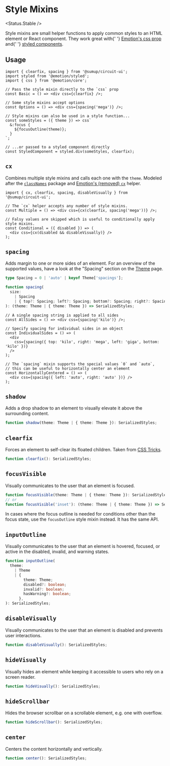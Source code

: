 
# Style Mixins

<Status.Stable />

<Intro>
  Style mixins are small helper functions to apply common styles to an HTML
  element or React component. They work great with{' '}
  <a href="https://emotion.sh/docs/css-prop">Emotion's css prop</a> and{' '}
  <a href="https://emotion.sh/docs/styled">styled components</a>.
</Intro>

## Usage

```tsx
import { clearfix, spacing } from '@sumup/circuit-ui';
import styled from '@emotion/styled';
import { css } from '@emotion/core';

// Pass the style mixin directly to the `css` prop
const Basic = () => <div css={clearfix} />;

// Some style mixins accept options
const Options = () => <div css={spacing('mega')} />;

// Style mixins can also be used in a style function...
const someStyles = ({ theme }) => css`
  &:focus {
    ${focusOutline(theme)};
  }
`;

// ...or passed to a styled component directly
const StyledComponent = styled.div(someStyles, clearfix);
```

## `cx`

Combines multiple style mixins and calls each one with the `theme`. Modeled after the [`classNames`](https://github.com/JedWatson/classnames) package and [Emotion's (removed) `cx`](https://5bb1495273f2cf57a2cf39cc--emotion.netlify.app/docs/cx) helper.

```tsx
import { cx, clearfix, spacing, disableVisually } from '@sumup/circuit-ui';

// The `cx` helper accepts any number of style mixins.
const Multiple = () => <div css={cx(clearfix, spacing('mega'))} />;

// Falsy values are skipped which is useful to conditionally apply style mixins.
const Conditional = ({ disabled }) => (
  <div css={cx(disabled && disableVisually)} />
);
```

## `spacing`

Adds margin to one or more sides of an element. For an overview of the supported values, have a look at the "Spacing" section on the [Theme](Features/Theme) page.

```ts
type Spacing = 0 | 'auto' | keyof Theme['spacings'];

function spacing(
  size:
    | Spacing
    | { top?: Spacing; left?: Spacing; bottom?: Spacing; right?: Spacing },
): (theme: Theme | { theme: Theme }) => SerializedStyles;
```

```tsx
// A single spacing string is applied to all sides
const AllSides = () => <div css={spacing('kilo')} />;

// Specify spacing for individual sides in an object
const IndividualSides = () => (
  <div
    css={spacing({ top: 'kilo', right: 'mega', left: 'giga', bottom: 'kilo' })}
  />
);

// The `spacing` mixin supports the special values `0` and `auto`,
// this can be useful to horizontally center an element
const HorizontallyCentered = () => (
  <div css={spacing({ left: 'auto', right: 'auto' })} />
);
```

<Story id="features-style-mixins--spacing" />

## `shadow`

Adds a drop shadow to an element to visually elevate it above the surrounding content.

```ts
function shadow(theme: Theme | { theme: Theme }): SerializedStyles;
```

<Story id="features-style-mixins--shadow" />

## `clearfix`

Forces an element to self-clear its floated children. Taken from [CSS Tricks](https://css-tricks.com/clearfix-a-lesson-in-web-development-evolution/).

```ts
function clearfix(): SerializedStyles;
```

<Story id="features-style-mixins--clearfix" />

## `focusVisible`

Visually communicates to the user that an element is focused.

```ts
function focusVisible(theme: Theme | { theme: Theme }): SerializedStyles;
// or
function focusVisible('inset'): (theme: Theme | { theme: Theme }) => SerializedStyles;
```

<Story id="features-style-mixins--focus-visible" />

In cases where the focus outline is needed for conditions other than the focus state, use the `focusOutline` style mixin instead. It has the same API.

## `inputOutline`

Visually communicates to the user that an element is hovered, focused, or active in the disabled, invalid, and warning states.

```ts
function inputOutline(
  theme:
    | Theme
    | {
        theme: Theme;
        disabled?: boolean;
        invalid?: boolean;
        hasWarning?: boolean;
      },
): SerializedStyles;
```

<Story id="features-style-mixins--input-outline" />

## `disableVisually`

Visually communicates to the user that an element is disabled and prevents user interactions.

```ts
function disableVisually(): SerializedStyles;
```

<Story id="features-style-mixins--disable-visually" />

## `hideVisually`

Visually hides an element while keeping it accessible to users who rely on a screen reader.

```ts
function hideVisually(): SerializedStyles;
```

<Story id="features-style-mixins--hide-visually" />

## `hideScrollbar`

Hides the browser scrollbar on a scrollable element, e.g. one with overflow.

```ts
function hideScrollbar(): SerializedStyles;
```

<Story id="features-style-mixins--hide-scrollbar" />

## `center`

Centers the content horizontally and vertically.

```ts
function center(): SerializedStyles;
```

<Story id="features-style-mixins--center" />
